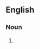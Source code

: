 {{also|Decorators}}

==English==

===Noun===
{{head|en|noun plural form}}

# {{plural of|decorator|lang=en}}